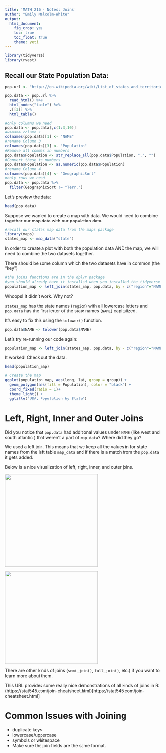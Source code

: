 ```yaml
---
title: 'MATH 216 - Notes: Joins'
author: "Emily Malcolm-White"
output: 
  html_document:
    fig_crop: yes
    toc: true
    toc_float: true
    theme: yeti
---
```


```r
library(tidyverse)
library(rvest)
```


## Recall our State Population Data: 

```r
pop.url <- "https://en.wikipedia.org/wiki/List_of_states_and_territories_of_the_United_States_by_population"

pop.data <- pop.url %>%
  read_html() %>%
  html_nodes("table") %>%
  .[[3]] %>%
  html_table()

#only columns we need
pop.data <- pop.data[,c(1:3,10)]
#Rename column 1
colnames(pop.data)[1] <- "NAME"
#rename Column 3
colnames(pop.data)[3] <- "Population"
#Remove all commas in numbers
pop.data$Population <- str_replace_all(pop.data$Population, ",", "")
#Convert these to numbers
pop.data$Population <- as.numeric(pop.data$Population)
#rename Column 4
colnames(pop.data)[4] <- "GeographicSort"
#only rows we need
pop.data <- pop.data %>% 
  filter(GeographicSort != "Terr.")
```

Let's preview the data: 
```r
head(pop.data)
```

Suppose we wanted to create a map with data. We would need to combine together our map data with our population data. 
```r
#recall our states map data from the maps package
library(maps)
states_map <- map_data("state")
```

In order to create a plot with both the population data AND the map, we will need to combine the two datasets together.

There should be some column which the two datasets have in common (the "key")

```r
#the joins functions are in the dplyr package 
#you should already have it installed when you installed the tidyverse package
population_map <- left_join(states_map, pop.data, by = c("region"="NAME"))
```

Whoops! It didn't work. Why not? 

`states_map` has the state names (`region`) with all lowercase letters and `pop.data` has the first letter of the state names (`NAME`) capitalized. 

It's easy to fix this using the `tolower()` function. 
```r
pop.data$NAME <- tolower(pop.data$NAME)
```

Let's try re-running our code again: 

```r
population_map <- left_join(states_map, pop.data, by = c("region"="NAME"))
```

It worked! Check out the data. 

```r
head(population_map)
```


```r
# Create the map
ggplot(population_map, aes(long, lat, group = group)) +
  geom_polygon(aes(fill = Population), color = "black") +
  coord_fixed(ratio = 1)+
  theme_light() + 
  ggtitle("USA, Population by State")
```


# Left, Right, Inner and Outer Joins

Did you notice that `pop.data` had additional values under `NAME` (like west and south atlantic ) that weren't a part of `map_data`? Where did they go? 

We used a left join. This means that we keep all the values in for state names from the left table `map_data` and if there is a match from the `pop.data` it gets added. 

Below is a nice visualization of left, right, inner, and outer joins. 

![](https://cdn.mindmajix.com/blog/images/db-01_2119.png){width=300px}

![]( https://encrypted-tbn0.gstatic.com/images?q=tbn%3AANd9GcSVwGvE91jxzPzDAnaemRly2hppYJ4sJGl-31cEG6Kf6_kFy71i&usqp=CAU){width=300px}


There are other kinds of joins (`semi_join()`, `full_join()`, etc.) if you want to learn more about them. 

This URL provides some really nice demonstrations of all kinds of joins in R: (https://stat545.com/join-cheatsheet.html)[https://stat545.com/join-cheatsheet.html]

# Common Issues with Joining

- duplicate keys
- lowercase/uppercase 
- symbols or whitespace
- Make sure the join fields are the same format. 